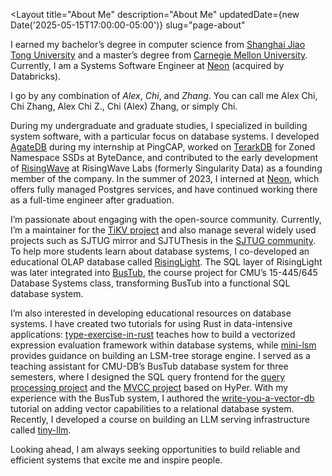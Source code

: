 
<Layout
	title="About Me"
	description="About Me"
	updatedDate={new Date('2025-05-15T17:00:00-05:00')}
	slug="page-about"
>

I earned my bachelor’s degree in computer science from [Shanghai Jiao Tong University][sjtu] and a master’s degree from [Carnegie Mellon University][cmu]. Currently, I am a Systems Software Engineer at [Neon][neon] (acquired by Databricks).

[sjtu]: http://en.sjtu.edu.cn/  
[cmu]: https://www.cs.cmu.edu/  

I go by any combination of *Alex*, *Chi*, and *Zhang*. You can call me Alex Chi, Chi Zhang, Alex Chi Z., Chi (Alex) Zhang, or simply Chi.

During my undergraduate and graduate studies, I specialized in building system software, with a particular focus on database systems. I developed [AgateDB][agatedb] during my internship at PingCAP, worked on [TerarkDB][terarkdb] for Zoned Namespace SSDs at ByteDance, and contributed to the early development of [RisingWave][risingwave] at RisingWave Labs (formerly Singularity Data) as a founding member of the company. In the summer of 2023, I interned at [Neon][neon], which offers fully managed Postgres services, and have continued working there as a full-time engineer after graduation.

[agatedb]: https://github.com/tikv/agatedb    
[terarkdb]: https://github.com/bytedance/terarkdb  

I’m passionate about engaging with the open-source community. Currently, I’m a maintainer for the [TiKV project][tikv] and also manage several widely used projects such as SJTUG mirror and SJTUThesis in the [SJTUG community][sjtug]. To help more students learn about database systems, I co-developed an educational OLAP database called [RisingLight][risinglight]. The SQL layer of RisingLight was later integrated into [BusTub](https://github.com/cmu-db/bustub), the course project for CMU’s 15-445/645 Database Systems class, transforming BusTub into a functional SQL database system.

[tikv]: https://tikv.org  
[sjtug]: https://github.com/sjtug  
[risinglight]: https://github.com/risinglightdb/risinglight      
[risingwave]: https://github.com/singularity-data/risingwave  
[neon]: https://neon.tech  

I’m also interested in developing educational resources on database systems. I have created two tutorials for using Rust in data-intensive applications: [type-exercise-in-rust](https://github.com/skyzh/type-exercise-in-rust) teaches how to build a vectorized expression evaluation framework within database systems, while [mini-lsm](https://github.com/skyzh/mini-lsm) provides guidance on building an LSM-tree storage engine. I served as a teaching assistant for CMU-DB’s BusTub database system for three semesters, where I designed the SQL query frontend for the [query processing project](https://15445.courses.cs.cmu.edu/fall2022/project3/) and the [MVCC project](https://15445.courses.cs.cmu.edu/fall2023/project4/) based on HyPer. With my experience with the BusTub system, I authored the [write-you-a-vector-db](https://github.com/skyzh/write-you-a-vector-db) tutorial on adding vector capabilities to a relational database system. Recently, I developed a course on building an LLM serving infrastructure called [tiny-llm](https://github.com/skyzh/tiny-llm).

Looking ahead, I am always seeking opportunities to build reliable and efficient systems that excite me and inspire people.

</Layout>

